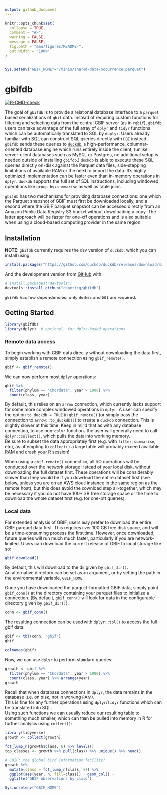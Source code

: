 ```yaml
---
output: github_document
---
```


<!-- README.md is generated from README.Rmd. Please edit that file -->

```r
knitr::opts_chunk$set(
  collapse = TRUE,
  comment = "#>",
  warning = FALSE,
  message = FALSE,
  fig.path = "man/figures/README-",
  out.width = "100%"
)


Sys.setenv("GBIF_HOME"="/minio/shared-data/occurrence.parquet")

```

# gbifdb

<!-- badges: start -->
[![R-CMD-check](https://github.com/cboettig/gbifdb/workflows/R-CMD-check/badge.svg)](https://github.com/cboettig/gbifdb/actions)
<!-- badges: end -->

The goal of `gbifdb` is to provide a relational database interface to a `parquet` based serializations of `gbif` data. 
Instead of requiring custom functions for filtering and selecting data from the central GBIF server (as in `rgbif`), `gbifdb` users can take advantage of the full array of `dplyr` and `tidyr` functions which can be automatically translated to SQL by `dbplyr`.
Users already familiar with SQL can construct SQL queries directly with `DBI` instead. 
`gbifdb` sends these queries to [`duckdb`](https://duckdb.org), a high-performance, columnar-oriented database engine which runs entirely inside the client,
(unlike server-client databases such as MySQL or Postgres, no additional setup is needed outside of installing `gbifdb`.)
`duckdb` is able to execute these SQL queries directly on-disk against the Parquet data files, side-stepping limitations of available RAM or the need to import the data. 
It's highly optimized implementation can be faster even than in-memory operations in `dplyr`.
`duckdb` supports the full set of SQL instructions, including windowed operations like `group_by`+`summarise` as well as table joins.

`gbifdb` has two mechanisms for providing database connections: one which the Parquet snapshot of GBIF must first be downloaded locally, 
and a second where the GBIF parquet snapshot can be accessed directly from an Amazon Public Data Registry S3 bucket without downloading a copy.
The latter approach will be faster for one-off operations and is also suitable when using a cloud-based computing provider in the same region.





## Installation

**NOTE**: `gbifdb` currently requires the dev version of `duckdb`, which you can install using:

```r
install.packages("https://github.com/duckdb/duckdb/releases/download/master-builds/duckdb_r_src.tar.gz", repos = NULL)
```

<!--

You can install the released version of `gbifdb` from [CRAN](https://CRAN.R-project.org) with:

``` r
install.packages("gbifdb")
```

-->

And the development version from [GitHub](https://github.com/) with:

``` r
# install.packages("devtools")
devtools::install_github("cboettig/gbifdb")
```

`gbifdb` has few dependencies: only `duckdb` and `DBI` are required.  

## Getting Started

```r
library(gbifdb)
library(dplyr)  # optional, for dplyr-based operations
```

### Remote data access

To begin working with GBIF data directly without downloading the data first, simply establish a remote connection using `gbif_remote()`.

```r
gbif <- gbif_remote()
```

We can now perform most `dplyr` operations:

```r
gbif %>%
  filter(phylum == "Chordata", year > 1990) %>%
  count(class, year)
```

By default, this relies on an `arrow` connection, which currently lacks support for some more complex windowed operations in `dplyr`.
A user can specify the option `to_duckdb = TRUE` in `gbif_remote()` (or simply pass the connection to `arrow::to_duckdb()`) to create
a `duckdb` connection. This is slightly slower at this time. 
Keep in mind that as with any database connection, to use non-`dplyr` functions the user will generally need to call `dplyr::collect()`,
which pulls the data into working memory.  
Be sure to subset the data appropriately first (e.g. with `filter`, `summarise`, etc), as attempting to `collect()` a large
table will probably exceed available RAM and crash your R session!

When using a `gbif_remote()` connection, 
all I/O operations will be conducted over the network storage instead of your local disk,
without downloading the full dataset first.
These operations will be considerably slower than they would be if you download the entire dataset first 
(see below, unless you are on an AWS cloud instance in the same region as the remote host), but this does
avoid the download step all-together, which may be necessary if you do not have 100+ GB free storage space
or the time to download the whole dataset first (e.g. for one-off queries).

### Local data

For extended analysis of GBIF, users may prefer to download the entire GBIF parquet data first.
This requires over 100 GB free disk space, and will be a time-consuming process the first time.
However, once downloaded, future queries will run much much faster, particularly if you are network-limited.
Users can download the current release of GBIF to local storage like so:

```r
gbif_download()
```

By default, this will download to the dir given by `gbif_dir()`.  
An alternative directory can be set as an argument, or by setting the path in the environmental variable, `GBIF_HOME`.

Once you have downloaded the parquet-formatted GBIF data, 
simply point `gbif_conn()` at the directory containing your parquet files to initialize a connection.
(By default, `gbif_conn()` will look for data in the configurable directory given by `gbif_dir()`).

```r
conn <- gbif_conn()
```


The resulting connection can be used with `dplyr::tbl()` to access the full gbif data:

```r
gbif <- tbl(conn, "gbif")
gbif
```

```r
colnames(gbif)
```

Now, we can use `dplyr` to perform standard queries: 

```r
growth <- gbif %>% 
  filter(phylum == "Chordata", year > 1990) %>%
  count(class, year) %>% arrange(year)
growth
```

Recall that when database connections in `dplyr`, the data remains in the database (i.e. on disk, not in working RAM).  
This is fine for any further operations using `dplyr`/`tidyr` functions which can be translated into SQL.  
Using such functions we can usually reduce our resulting table to something much smaller, 
which can then be pulled into memory in R for further analysis using `collect()`:

```r
library(tidyverse)
growth <- collect(growth)

fct_lump_n(growth$class, 6) %>% levels()
top_classes <- growth %>% pull(class) %>% unique() %>% head()

# GBIF: the global bird information facility?
growth %>% 
  mutate(class = fct_lump_n(class, 6)) %>%
  ggplot(aes(year, n, fill=class)) + geom_col() +
  ggtitle("GBIF observations by class")
```



```r
Sys.unsetenv("GBIF_HOME")
```


